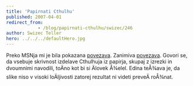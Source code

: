 ```yaml
---
title: 'Papirnati Cthulhu'
published: 2007-04-01
redirect_from: 
            - /blog/papirnati-cthulhu/swizec/246
author: Swizec Teller
hero: ../../../defaultHero.jpg
---
```

Preko MSNja mi je bila pokazana [povezava](http://swizec.com/index.php/mode=ACP/submode=ACP_news//). Zanimiva [povezava](http://swizec.com/index.php/mode=ACP/submode=ACP_news//). Govori se, da vsebuje skrivnost izdelave Cthulhuja iz papirja, skupaj z izrezki in dvoumnimi navodili, toÄno kot bi si Älovek Å¾elel. Edina teÅ¾ava je, da slike niso v visoki loÄljivosti zatorej rezultat ni videti preveÄ roÅ¾nat.